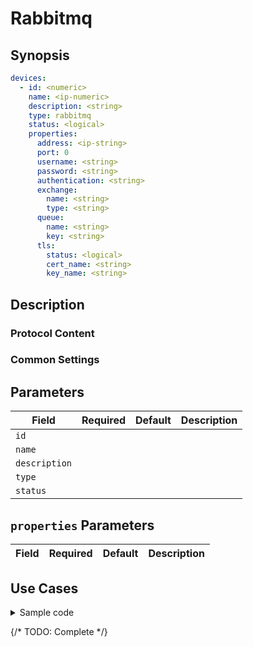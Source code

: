 # Rabbitmq

## Synopsis

```yaml
devices:
  - id: <numeric>
    name: <ip-numeric>
    description: <string>
    type: rabbitmq
    status: <logical>
    properties:
      address: <ip-string>
      port: 0
      username: <string>
      password: <string>
      authentication: <string>
      exchange:
        name: <string>
        type: <string>
      queue:
        name: <string>
        key: <string>
      tls:
        status: <logical>
        cert_name: <string>
        key_name: <string>
```

## Description

### Protocol Content

### Common Settings

<dl>
</dl>

## Parameters

|Field|Required|Default|Description|
|---|---|---|---|
|`id`||||
|`name`||||
|`description`||||
|`type`||||
|`status`||||

## `properties` Parameters

|Field|Required|Default|Description|
|---|---|---|---|

## Use Cases

<details>
<summary>Sample code</summary>
```yaml
```
</details>

{/* TODO: Complete */}